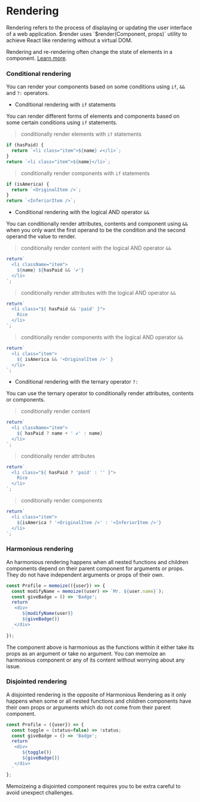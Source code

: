 # Rendering

Rendering refers to the process of displaying or updating the user interface of a web application. $render uses `$render(Component, props)` utility to achieve React like rendering without a virtual DOM.

Rendering and re-rendering often change the state of elements in a component. [Learn more](https://render-docs.vercel.app/utils/$render).

### Conditional rendering

You can render your components based on some conditions using `if`, `&&` and `?:` operators.

* Conditional rendering with `if` statements

You can render different forms of elements and components based on some certain conditions using `if` statements.

> conditionally render elements with `if` statements

```js copy
if (hasPaid) {
  return `<li class="item">${name} ✔</li>`;
}
return `<li class="item">${name}</li>`;
```

> conditionally render components with `if` statements

```js copy
if (isAmerica) {
  return `<OriginalItem />`;
}
return `<InferiorItem />`;
```

* Conditional rendering with the logical AND operator `&&`

You can conditionally render attributes, contents and component using `&&` when you only want the first operand to be the condition and the second operand the value to render.

> conditionally render content with the logical AND operator `&&`
```js copy
return`
  <li className="item">
    ${name} ${hasPaid && '✔'}
  </li>
`;
```

> conditionally render attributes with the logical AND operator `&&`
```js copy
return`
  <li class="${ hasPaid && 'paid' }">
    Rice
  </li>
`;
```

> conditionally render components with the logical AND operator `&&`

```js copy
return`
  <li class="item">
    ${ isAmerica && '<OriginalItem />' }
  </li>
`;
```

* Conditional rendering with the ternary operator `?:`

You can use the ternary operator to conditionally render attributes, contents or components.

> conditionally render content
```js copy
return`
  <li className="item">
    ${ hasPaid ? name + ' ✔' : name}
  </li>
`;
```

> conditionally render attributes

```js copy
return`
  <li class="${ hasPaid ? 'paid' : '' }">
    Rice
  </li>
`;
```

> conditionally render components

```js copy
return`
  <li class="item">
    ${isAmerica ? '<OriginalItem />' : '<InferiorItem />'}
  </li>
`;
```

### Harmonious rendering

An harmonious rendering happens when all nested functions and children components depend on their parent component for arguments or props. They do not have independent arguments or props of their own.

```js copy
const Profile = memoize(({user}) => {
  const modifyName = memoize((user) => `Mr. ${user.name}`);
  const giveBadge = () => 'Badge';
  return`
   <div>
      ${modifyName(user)}
      ${giveBadge()}
   </div> 
  `
});
```

The component above is harmonious as the functions within it either take its props as an argument or take no argument. You can memoize an harmonious component or any of its content without worrying about any issue.

### Disjointed rendering

A disjointed rendering is the opposite of Harmonious Rendering as it only happens when some or all nested functions and children components have their own props or arguments which do not come from their parent component.

```js copy
const Profile = ({user}) => {
  const toggle = (status=false) => !status;
  const giveBadge = () => 'Badge';
  return`
   <div>
      ${toggle()}
      ${giveBadge()}
   </div> 
  `
};
```

Memoizeing a disjointed component requires you to be extra careful to avoid unexpect challenges. 

